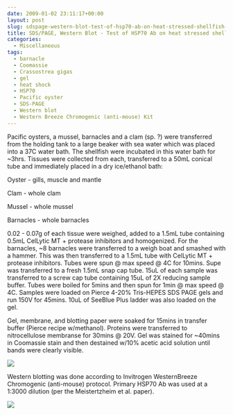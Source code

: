 ```yaml
---
date: 2009-01-02 23:11:17+00:00
layout: post
slug: sdspage-western-blot-test-of-hsp70-ab-on-heat-stressed-shellfish-for-fish441
title: SDS/PAGE, Western Blot - Test of HSP70 Ab on heat stressed shellfish for FISH441
categories:
  - Miscellaneous
tags:
  - barnacle
  - Coomassie
  - Crassostrea gigas
  - gel
  - heat shock
  - HSP70
  - Pacific oyster
  - SDS-PAGE
  - Western blot
  - Western Breeze Chromogenic (anti-mouse) Kit
---
```


Pacific oysters, a mussel, barnacles and a clam (sp. ?) were transferred from the holding tank to a large beaker with sea water which was placed into a 37C water bath. The shellfish were incubated in this water bath for ~3hrs. Tissues were collected from each, transferred to a 50mL conical tube and immediately placed in a dry ice/ethanol bath:

Oyster - gills, muscle and mantle

Clam - whole clam

Mussel - whole mussel

Barnacles - whole barnacles

0.02 - 0.07g of each tissue were weighed, added to a 1.5mL tube containing 0.5mL CelLytic MT + protease inhibitors and homogenized. For the barnacles, ~8 barnacles were transferred to a weigh boat and smashed with a hammer. This was then transferred to a 1.5mL tube with CelLytic MT + protease inhibitors. Tubes were spun @ max speed @ 4C for 10mins. Supe was transferred to a fresh 1.5mL snap cap tube. 15uL of each sample was transferred to a screw cap tube containing 15uL of 2X reducing sample buffer. Tubes were boiled for 5mins and then spun for 1min @ max speed @ 4C. Samples were loaded on Pierce 4-20% Tris-HEPES SDS PAGE gels and run 150V for 45mins. 10uL of SeeBlue Plus ladder was also loaded on the gel.

Gel, membrane, and blotting paper were soaked for 15mins in transfer buffer (Pierce recipe w/methanol). Proteins were transferred to nitrocellulose membranse for 30mins @ 20V. Gel was stained for ~40mins in Coomassie stain and then destained w/10% acetic acid solution until bands were clearly visible.

![](https://eagle.fish.washington.edu/Arabidopsis/SDS-PAGE/20090102%20PAGE.JPG)

Western blotting was done according to Invitrogen WesternBreeze Chromogenic (anti-mouse) protocol. Primary HSP70 Ab was used at a 1:3000 dilution (per the Meistertzheim et al. paper).

![](https://eagle.fish.washington.edu/Arabidopsis/Western%20Blots/20090102%20labeled.png)
